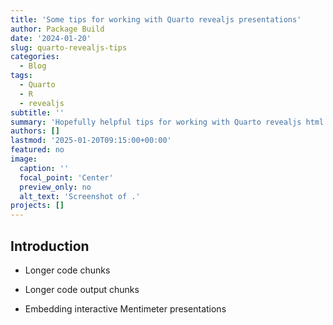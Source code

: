 ```yaml
---
title: 'Some tips for working with Quarto revealjs presentations'
author: Package Build
date: '2024-01-20'
slug: quarto-revealjs-tips
categories:
  - Blog
tags:
  - Quarto
  - R
  - revealjs
subtitle: ''
summary: 'Hopefully helpful tips for working with Quarto revealjs html presentations.'
authors: []
lastmod: '2025-01-20T09:15:00+00:00'
featured: no
image:
  caption: ''
  focal_point: 'Center'
  preview_only: no
  alt_text: 'Screenshot of .'
projects: []
---
```


## Introduction



* Longer code chunks

* Longer code output chunks

* Embedding interactive Mentimeter presentations



